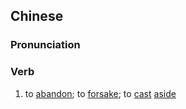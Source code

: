 ==Chinese==
{{zh-forms|s=弃绝}}

===Pronunciation===
{{zh-pron
|m=qìjué
|c=hei3 zyut6
|mn=khì-choa̍t
|cat=v
}}

===Verb===
{{zh-verb}}

# to [[abandon]]; to [[forsake]]; to [[cast]] [[aside]]